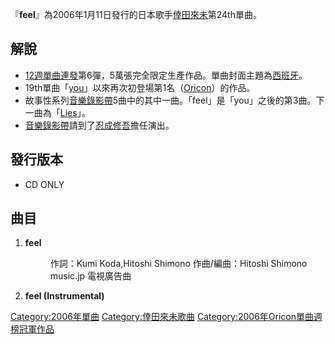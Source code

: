 {{lowercase}}
{{infobox Single|
  Name        = feel |
  Artist      = [[倖田來未|倖田來未]] |
  Cover       = Feel.jpg |
  Released    = 2006年1月11日 |
  Album       = [[BEST～second_session～|BEST～second session～]] |
  Recorded    = |
  Genre       = [[J-POP|J-POP]] |
  Length      = 8分 37秒 |
  Label       = [[rhythm_zone|rhythm zone]] |
  Producer    = - |
  Chart position        = *週間最高第1名（[[Oricon|Oricon]]）|
  Last single  = [[Lies|Lies]]<br />（2006年） |
  This single  = '''feel'''<br />（2006年） |
  Next single  = [[Candy_feat.Mr._Blistah|Candy feat.Mr. Blistah]] <br /> （2006年）|
}}

『'''feel'''』為2006年1月11日發行的日本歌手[[倖田來未|倖田來未]]第24th單曲。

== 解說 ==
* [[12週單曲連發|12週單曲連發]]第6彈，5萬張完全限定生產作品。單曲封面主題為[[西班牙|西班牙]]。
* 19th單曲「[[you|you]]」以來再次初登場第1名（[[Oricon|Oricon]]）的作品。
* 故事性系列[[音樂錄影帶|音樂錄影帶]]5曲中的其中一曲。「feel」是「you」之後的第3曲。下一曲為「[[Lies|Lies]]」。 
* [[音樂錄影帶|音樂錄影帶]]請到了[[忍成修吾|忍成修吾]]擔任演出。

== 發行版本 ==
* CD ONLY

== 曲目 ==
# '''feel'''
#: 作詞：Kumi Koda,Hitoshi Shimono 作曲/編曲：Hitoshi Shimono
#: music.jp 電視廣告曲
# '''feel (Instrumental)'''

{{倖田來未}}
{{Oricon單曲週榜冠軍 (2006年)|2006年1月23日}}

{{Single-stub}}

[[Category:2006年單曲|Category:2006年單曲]]
[[Category:倖田來未歌曲|Category:倖田來未歌曲]]
[[Category:2006年Oricon單曲週榜冠軍作品|Category:2006年Oricon單曲週榜冠軍作品]]